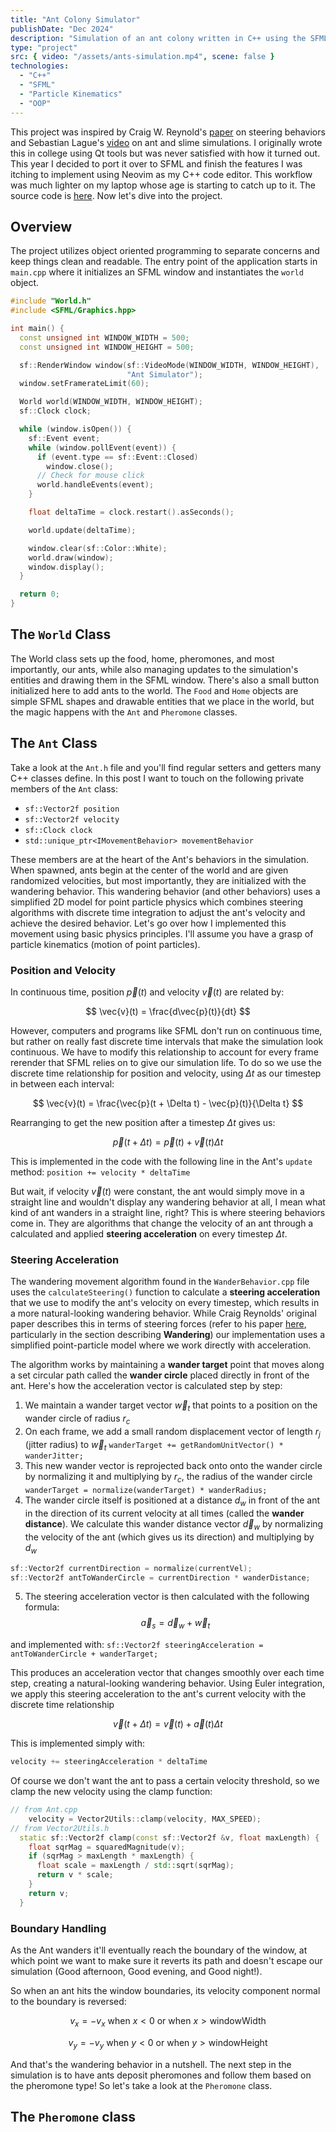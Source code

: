 ```yaml
---
title: "Ant Colony Simulator"
publishDate: "Dec 2024"
description: "Simulation of an ant colony written in C++ using the SFML library"
type: "project"
src: { video: "/assets/ants-simulation.mp4", scene: false }
technologies:
  - "C++"
  - "SFML"
  - "Particle Kinematics"
  - "OOP"
---
```


This project was inspired by Craig W. Reynold's [paper](https://www.red3d.com/cwr/steer/gdc99/) on steering behaviors and Sebastian Lague's [video](https://www.youtube.com/watch?v=X-iSQQgOd1A&t=118s) on ant and slime simulations. I originally wrote this in college using Qt tools but was never satisfied with how it turned out. This year I decided to port it over to SFML and finish the features I was itching to implement using Neovim as my C++ code editor. This workflow was much lighter on my laptop whose age is starting to catch up to it. The source code is [here](https://github.com/isai7710/ant-sim). Now let's dive into the project.

## Overview

The project utilizes object oriented programming to separate concerns and keep things clean and readable. The entry point of the application starts in `main.cpp` where it initializes an SFML window and instantiates the `world` object.

<Dropdown label="main.cpp file">

```cpp
#include "World.h"
#include <SFML/Graphics.hpp>

int main() {
  const unsigned int WINDOW_WIDTH = 500;
  const unsigned int WINDOW_HEIGHT = 500;

  sf::RenderWindow window(sf::VideoMode(WINDOW_WIDTH, WINDOW_HEIGHT),
                          "Ant Simulator");
  window.setFramerateLimit(60);

  World world(WINDOW_WIDTH, WINDOW_HEIGHT);
  sf::Clock clock;

  while (window.isOpen()) {
    sf::Event event;
    while (window.pollEvent(event)) {
      if (event.type == sf::Event::Closed)
        window.close();
      // Check for mouse click
      world.handleEvents(event);
    }

    float deltaTime = clock.restart().asSeconds();

    world.update(deltaTime);

    window.clear(sf::Color::White);
    world.draw(window);
    window.display();
  }

  return 0;
}
```

</Dropdown>

## The `World` Class

The World class sets up the food, home, pheromones, and most importantly, our ants, while also managing updates to the simulation's entities and drawing them in the SFML window. There's also a small button initialized here to add ants to the world. The `Food` and `Home` objects are simple SFML shapes and drawable entities that we place in the world, but the magic happens with the `Ant` and `Pheromone` classes.

## The `Ant` Class

Take a look at the `Ant.h` file and you'll find regular setters and getters many C++ classes define. In this post I want to touch on the following private members of the `Ant` class:

- `sf::Vector2f position`
- `sf::Vector2f velocity`
- `sf::Clock clock`
- `std::unique_ptr<IMovementBehavior> movementBehavior`

These members are at the heart of the Ant's behaviors in the simulation. When spawned, ants begin at the center of the world and are given randomized velocities, but most importantly, they are initialized with the wandering behavior. This wandering behavior (and other behaviors) uses a simplified 2D model for point particle physics which combines steering algorithms with discrete time integration to adjust the ant's velocity and achieve the desired behavior. Let's go over how I implemented this movement using basic physics principles. I'll assume you have a grasp of particle kinematics (motion of point particles).

### Position and Velocity

In continuous time, position $\vec{p}(t)$ and velocity $\vec{v}(t)$ are related by:

$$
\vec{v}(t) = \frac{d\vec{p}(t)}{dt}
$$

However, computers and programs like SFML don't run on continuous time, but rather on really fast discrete time intervals that make the simulation look continuous. We have to modify this relationship to account for every frame rerender that SFML relies on to give our simulation life. To do so we use the discrete time relationship for position and velocity, using $\Delta t$ as our timestep in between each interval:

$$
\vec{v}(t) = \frac{\vec{p}(t + \Delta t) - \vec{p}(t)}{\Delta t}
$$

Rearranging to get the new position after a timestep $\Delta t$ gives us:

$$
\vec{p}(t + \Delta t) = \vec{p}(t) + \vec{v}(t)\Delta t
$$

This is implemented in the code with the following line in the Ant's `update` method: `position += velocity * deltaTime`

But wait, if velocity $\vec{v}(t)$ were constant, the ant would simply move in a straight line and wouldn't display any wandering behavior at all, I mean what kind of ant wanders in a straight line, right? This is where steering behaviors come in. They are algorithms that change the velocity of an ant through a calculated and applied **steering acceleration** on every timestep $\Delta t$.

### Steering Acceleration

The wandering movement algorithm found in the `WanderBehavior.cpp` file uses the `calculateSteering()` function to calculate a **steering acceleration** that we use to modify the ant's velocity on every timestep, which results in a more natural-looking wandering behavior. While Craig Reynolds' original paper describes this in terms of steering forces (refer to his paper [here](https://www.red3d.com/cwr/steer/gdc99/), particularly in the section describing **Wandering**) our implementation uses a simplified point-particle model where we work directly with acceleration.

<WanderBehaviorDiagram />

The algorithm works by maintaining a **wander target** point that moves along a set circular path called the **wander circle** placed directly in front of the ant. Here's how the acceleration vector is calculated step by step:

1. We maintain a wander target vector $\vec{w}_t$ that points to a position on the wander circle of radius $r_c$
2. On each frame, we add a small random displacement vector of length $r_j$ (jitter radius) to $\vec{w}_t$
   `wanderTarget += getRandomUnitVector() * wanderJitter;`
3. This new wander vector is reprojected back onto onto the wander circle by normalizing it and multiplying by $r_c$, the radius of the wander circle
   `wanderTarget = normalize(wanderTarget) * wanderRadius;`
4. The wander circle itself is positioned at a distance $d_w$ in front of the ant in the direction of its current velocity at all times (called the **wander distance**). We calculate this wander distance vector $\vec{d}_w$ by normalizing the velocity of the ant (which gives us its direction) and multiplying by $d_w$

```cpp
sf::Vector2f currentDirection = normalize(currentVel);
sf::Vector2f antToWanderCircle = currentDirection * wanderDistance;
```

5. The steering acceleration vector is then calculated with the following formula:
   $$
   \vec{a}_s = \vec{d}_w + \vec{w}_t
   $$

and implemented with: `sf::Vector2f steeringAcceleration = antToWanderCircle + wanderTarget;`

This produces an acceleration vector that changes smoothly over each time step, creating a natural-looking wandering behavior. Using Euler integration, we apply this steering acceleration to the ant's current velocity with the discrete time relationship

$$
\vec{v}(t + \Delta t) = \vec{v}(t) + \vec{a}(t)\Delta t
$$

This is implemented simply with:

```cpp
velocity += steeringAcceleration * deltaTime
```

Of course we don't want the ant to pass a certain velocity threshold, so we clamp the new velocity using the clamp function:

```cpp
// from Ant.cpp
    velocity = Vector2Utils::clamp(velocity, MAX_SPEED);
// from Vector2Utils.h
  static sf::Vector2f clamp(const sf::Vector2f &v, float maxLength) {
    float sqrMag = squaredMagnitude(v);
    if (sqrMag > maxLength * maxLength) {
      float scale = maxLength / std::sqrt(sqrMag);
      return v * scale;
    }
    return v;
  }
```

### Boundary Handling

As the Ant wanders it'll eventually reach the boundary of the window, at which point we want to make sure it reverts its path and doesn't escape our simulation (Good afternoon, Good evening, and Good night!).

So when an ant hits the window boundaries, its velocity component normal to the boundary is reversed:

$$
v_x = -v_x \text{ when } x < 0 \text{ or when } x > \text{windowWidth}
$$

$$
v_y = -v_y \text{ when } y < 0 \text{ or when } y > \text{windowHeight}
$$

And that's the wandering behavior in a nutshell. The next step in the simulation is to have ants deposit pheromones and follow them based on the pheromone type! So let's take a look at the `Pheromone` class.

## The `Pheromone` class

<WorkInProgress width="50%" />
